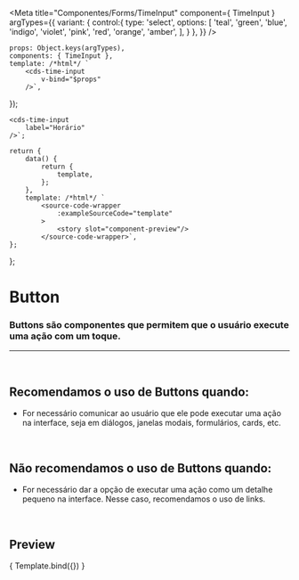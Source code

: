 
<Meta
	title="Componentes/Forms/TimeInput"
	component={ TimeInput }
	argTypes={{
		variant: {
			control:{
				type: 'select',
				options: [
					'teal',
					'green',
					'blue',
					'indigo',
					'violet',
					'pink',
					'red',
					'orange',
					'amber',
				],
			}
		},
	}}
/>

	props: Object.keys(argTypes),
	components: { TimeInput },
	template: /*html*/ `
		<cds-time-input
			v-bind="$props"
		/>`,
});

	<cds-time-input
		label="Horário"
	/>`;

	return {
		data() {
			return {
				template,
			};
		},
		template: /*html*/ `
			<source-code-wrapper
				:exampleSourceCode="template"
			>
				<story slot="component-preview"/>
			</source-code-wrapper>`,
	};
};

# Button

### Buttons são componentes que permitem que o usuário execute uma ação com um toque.
---
<br />

## Recomendamos o uso de Buttons quando:
- For necessário comunicar ao usuário que ele pode executar uma ação na interface,
seja em diálogos, janelas modais, formulários, cards, etc.


<br />

## Não recomendamos o uso de Buttons quando:
- For necessário dar a opção de executar uma ação como um detalhe pequeno na interface.
Nesse caso, recomendamos o uso de links.

<br />

## Preview

<Canvas>
	<Story
		name="TimeInput"
		decorators={[docsDecorator]}
		args={{
			label: "Horário",
		}}
	>
		{ Template.bind({}) }
	</Story>
</Canvas>

<ArgsTable story="TimeInput" />
